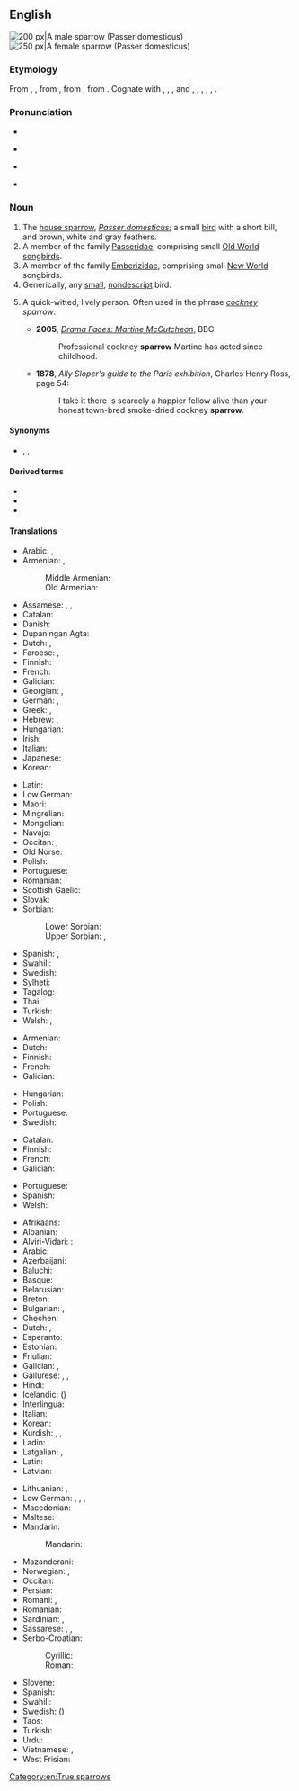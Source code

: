 {{also|Sparrow}}
==English==
{{wikipedia}}
[[Image:Passer_domesticus3.jpg|thumb|right|200 px|A male sparrow (''Passer domesticus'')]]
[[Image:House sparrow04.jpg|thumb|right|250 px|A female sparrow (''Passer domesticus'')]]

===Etymology===
From {{inh|en|enm|sparwe}}, {{m|enm|sparowe}}, from {{inh|en|ang|spearwa}}, from {{inh|en|gem-pro|*sparwô}}, from {{der|en|ine-pro|*spḗr||sparrow}}. Cognate with {{cog|nl|spreeuw||starling}}, {{cog|gsw|Spar||sparrow}}, {{cog|de|Sperling||sparrow}}, {{cog|da|-}} and {{cog|nb|spurv||sparrow}}, {{cog|nn|sporv||sparrow}}, {{cog|sv|sparv||sparrow}}, {{cog|br|frao||crow}}, {{cog|xto|spārāñ}}, {{cog|grc|ψάρ||starling}}.

===Pronunciation===
* {{IPA|/ˈspæɹəʊ/|/ˈspæɹoʊ/|/ˈspɛɹoʊ/|lang=en}}
* {{audio|En-us-ne-sparrow.ogg|Audio (US)|lang=en}} {{a|non-Mary-marry-merry}}
* {{audio|en-us-sparrow.ogg|Audio (US)|lang=en}} {{a|Mary-marry-merry}}
* {{rhymes|ærəʊ|lang=en}}

===Noun===
{{en-noun}}

# The [[house sparrow]], ''[[Passer domesticus]]''; a small [[bird]] with a short bill, and brown, white and gray feathers.
# A member of the family [[Passeridae]], comprising small [[Old World]] [[songbird]]s.
# A member of the family [[Emberizidae]], comprising small [[New World]] songbirds.
# Generically, any [[small]], [[nondescript]] bird.
# {{lb|en|UK|chiefly|London}} A quick-witted, lively person. Often used in the phrase ''[[cockney]] sparrow''.
#* '''2005''', ''[https://archive.is/20120730205401/www.bbc.co.uk/drama/faces/martine_mccutcheon.shtml Drama Faces: Martine McCutcheon]'', BBC
#*: Professional cockney '''sparrow''' Martine has acted since childhood.
#* '''1878''', ''Ally Sloper's guide to the Paris exhibition'', Charles Henry Ross, page 54:
#*: I take it there 's scarcely a happier fellow alive than your honest town-bred smoke-dried cockney '''sparrow'''.

====Synonyms====
{{checksense|en}}
* {{l|en|spadger}}, {{l|en|sparra}}, {{l|en|spuggy}}

====Derived terms====
* {{l|en|sparrowhawk}}
* {{l|en|house sparrow}}
* {{l|en|tree sparrow}}

====Translations====
{{trans-see|''Passer domesticus''|house sparrow}}

{{trans-top|bird of the family Passeridae}}
* Arabic: {{t|ar|عَصْفُور}}, {{t|ar|عُصْفُور|m}}
* Armenian: {{t+|hy|ճնճղուկ}}, {{t+|hy|ծիտ}}
*: Middle Armenian: {{t|axm|չիտ}}
*: Old Armenian: {{t|xcl|ծիտ}}
* Assamese: {{t|as|ঘৰচিৰিকা}}, {{t|as|ঘনচিৰিকা}}, {{t|as|ঘৰচৰাই}}
* Catalan: {{t+|ca|pardal|m}}
* Danish: {{t+|da|spurv|c}}
* Dupaningan Agta: {{t|duo|pipittot}}
* Dutch: {{t+|nl|mus|m|f}}, {{t+|nl|huismus|f}}
* Faroese: {{t|fo|spurvur|m}}, {{t|fo|spurv|f}}
* Finnish: {{t+|fi|varpunen}}
* French: {{t+|fr|moineau|m}}
* Galician: {{t|gl|pardal|m}}
* Georgian: {{t|ka|ბეღურა}}, {{t|ka|ჩიტი}}
* German: {{t+|de|Sperling|m}}, {{t+|de|Spatz|m}}
* Greek: {{t+|el|σπουργίτι|n}}, {{t+|el|σπουργίτης|m}}
* Hebrew: {{t+|he|דרור|m|tr=dror|sc=Hebr}}, {{t|he|אַנְקוֹר|m|tr=anqór}}
* Hungarian: {{t+|hu|veréb}}
* Irish: {{t+|ga|gealbhan|m}}
* Italian: {{t+|it|passero|m}}
* Japanese: {{t+|ja|雀|tr=すずめ, suzume|sc=Jpan}}
* Korean: {{t+|ko|참새}}
{{trans-mid}}
* Latin: {{t+|la|passer|m}}
* Low German: {{t|nds|Lüneng|m}}
* Maori: {{t|mi|tiu}}
* Mingrelian: {{t|xmf|ჩიტი}}
* Mongolian: {{t|mn|бор шувуу}}
* Navajo: {{t|nv|tsídiiłbáhí}}
* Occitan: {{t+|oc|passerat|m}}, {{t|oc|passeron|m}}
* Old Norse: {{t|non|spǫrr|m}}
* Polish: {{t+|pl|wróbel|m}}
* Portuguese: {{t+|pt|pardal|m}}
* Romanian: {{t+|ro|vrabie|f}}
* Scottish Gaelic: {{t|gd|gealbhonn|m}}
* Slovak: {{t+|sk|vrabec|m}}
* Sorbian:
*: Lower Sorbian: {{t|dsb|wrobel|m}}
*: Upper Sorbian: {{t|hsb|wrobl|m}}, {{t|hsb|wroblik|m}}
* Spanish: {{t|es|pasérido|m}}, {{t+|es|gorrión|m}}
* Swahili: {{t|sw|shomoro}}
* Swedish: {{t+|sv|sparvfink|c}}
* Sylheti: {{t|syl|ꠌꠠꠂ}}
* Tagalog: {{t|tl|pipit}}
* Thai: {{t+|th|นกกระจอก}}
* Turkish: {{t+|tr|serçe}}
* Welsh: {{t+|cy|sbrocsyn|m}}, {{t|cy|sbrocsynnod|m-p}}
{{trans-bottom}}

{{trans-top|bird of the family Emberizidae}}
* Armenian: {{t|hy|դրախտապան}}
* Dutch: {{t+|nl|gors|m|f}}
* Finnish: {{t|fi|sirkku}}
* French: {{t+|fr|bruant|m}}
* Galician: {{t+|gl|escribenta|f}}
{{trans-mid}}
* Hungarian: {{t+|hu|sármány}}
* Polish: {{t+|pl|trznadel|m}}
* Portuguese: {{t|pt|escrevedeira|f}}
* Swedish: {{t+|sv|fältsparv|c}}
{{trans-bottom}}

{{trans-top|generically, any small, nondescript bird}}
* Catalan: {{t+|ca|pardal|m}}
* Finnish: {{t+|fi|pikkulintu}}
* French: {{t+|fr|piaf|m}}
* Galician: {{t|gl|paxariño|m}}
{{trans-mid}}
* Portuguese: {{t+|pt|passarinho|m}}
* Spanish: {{t+|es|pájaro|m}}
* Welsh: {{t+|cy|aderyn|m}}
{{trans-bottom}}

{{checktrans-top}}
* Afrikaans: {{t-check|af|mossie}}
* Albanian: {{t-check|sq|harabeli}}
* Alviri-Vidari: {{qualifier|Vidari}}: {{t-check|avd|گنگوشک|tr=gangušk}}
* Arabic: {{t-check|ar|عَصْفُور|m}}
* Azerbaijani: {{t+check|az|sərçə}}
* Baluchi: {{t-check|bal|جنجشک|tr=jinjišk}}
* Basque: {{t-check|eu|txolarre}}
* Belarusian: {{t+check|be|верабе́й|m}}
* Breton: {{t-check|br|golvan}}
* Bulgarian: {{t+check|bg|врабче́|n}}, {{t-check|bg|врабе́ц|m}}
* Chechen: {{t-check|ce|хьозий}}
* Dutch: {{t+check|nl|mus|f}}, {{t+check|nl|huismus|f}}
* Esperanto: {{t+check|eo|pasero}}
* Estonian: {{t-check|et|varblane}}
* Friulian: {{t-check|fur|passare}}
* Galician: {{t-check|gl|pardal}}, {{t-check|gl|gorrión}}
* Gallurese: {{t-check|sdn|furfurinu}}, {{t-check|sdn|fruffurarzu}}, {{t-check|sdn|bulfurarju|m}}
* Hindi: {{t-check|hi|गौरैया|m|tr=gauraiyā|sc=Deva}}
* Icelandic: {{t-check|is|spör}} ({{t+check|is|gráspör}})
* Interlingua: {{t-check|ia|passere}}
* Italian: {{t+check|it|passero|m}}
* Korean: {{t+check|ko|참새|sc=Kore}}
* Kurdish: {{t-check|ku|چۆله‌که‌|sc=ku-Arab}}, {{t-check|ku|پاساری|sc=ku-Arab}}, {{t+check|ku|beytik|sc=Latn}}
* Ladin: {{t-check|lld|spoz}}
* Latgalian: {{t-check|ltg|zvierbuļs|m}}, {{t-check|ltg|žeigurs|m}}
* Latin: {{t-check|la|passer}}
* Latvian: {{t-check|lv|zvirbulis|m}}
{{trans-mid}}
* Lithuanian: {{t-check|lt|žvirblis|m}}, {{t-check|lt|žvirblė|f}}
* Low German: {{t-check|nds|Lünink}}, {{t-check|nds|Lünk}}, {{t-check|nds|Lüüntje|m}}, {{t-check|nds|Dackfink|m}}
* Macedonian: {{t-check|mk|врабец|m}}
* Maltese: {{t-check|mt|għasfur tal-bejt}}
* Mandarin:
*: Mandarin: {{t+check|cmn|麻雀|tr=máquè|sc=Hani}}
* Mazanderani: {{t-check|mzn|میچکا}}
* Norwegian: {{t+check|no|spurv}}, {{t-check|no|gråspurv|m}}
* Occitan: {{t-check|oc|passerat}}
* Persian: {{t+check|fa|گنجشک|tr=gonješk}}
* Romani: {{t-check|rom|chirikloro|m}}, {{t-check|rom|chirikliori|f}}
* Romanian: {{t+check|ro|vrabie|f}}
* Sardinian: {{t-check|sc|crucculeu}}, {{t-check|sc|gruccùcciu|m}}
* Sassarese: {{t-check|sdc|furfurinu}}, {{t-check|sdc|fruffurarzu}}, {{t-check|sdc|bulfurarju|m}}
* Serbo-Croatian:
*: Cyrillic: {{t-check|sh|врабац|m|sc=Cyrl}}
*: Roman: {{t+check|sh|vrabac|m}}
* Slovene: {{t+check|sl|vrabec|m}}
* Spanish: {{t+check|es|gorrión|m}}
* Swahili: {{t-check|sw|shomoro}}
* Swedish: {{t+check|sv|sparv}} ({{t+check|sv|gråsparv}})
* Taos: {{t-check|twf|p’į́wna}}
* Turkish: {{t+check|tr|serçe}}
* Urdu: {{t-check|ur|گورییا|m|tr=gauraiyā|sc=ur-Arab}}
* Vietnamese: {{t+check|vi|sẻ}}, {{t-check|vi|chim sẻ}}
* West Frisian: {{t-check|fy|mosk}}
{{trans-bottom}}

[[Category:en:True sparrows]]
